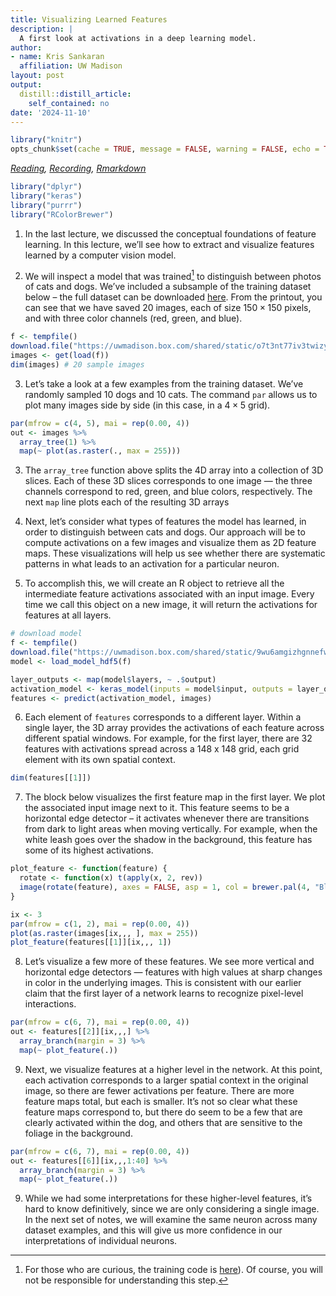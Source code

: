 ```yaml
---
title: Visualizing Learned Features
description: |
  A first look at activations in a deep learning model.
author:
- name: Kris Sankaran
  affiliation: UW Madison
layout: post
output:
  distill::distill_article:
    self_contained: no
date: '2024-11-10'
---
```


```r
library("knitr")
opts_chunk$set(cache = TRUE, message = FALSE, warning = FALSE, echo = TRUE)
```

_[Reading](https://jjallaire.github.io/deep-learning-with-r-notebooks/notebooks/5.4-visualizing-what-convnets-learn.nb.html), [Recording](https://mediaspace.wisc.edu/media/Week%2013%20%5B2%5D%20Visualizing%20Learned%20Features/1_zausb086), [Rmarkdown](https://github.com/krisrs1128/stat436_s24/blob/main/notes/2024-12-27-week13-2.Rmd)_

```r
library("dplyr")
library("keras")
library("purrr")
library("RColorBrewer")
```

1. In the last lecture, we discussed the conceptual foundations of feature
learning. In this lecture, we’ll see how to extract and visualize features
learned by a computer vision model.

2. We will inspect a model that was trained^[For those who are curious, the
training code is
[here](https://github.com/krisrs1128/stat479/blob/master/_posts/2021-04-12-week13-1/train_model.Rmd)).
Of course, you will not be responsible for understanding this step.] to
distinguish between photos of cats and dogs. We've included a subsample of the
training dataset below -- the full dataset can be downloaded
[here](https://www.kaggle.com/c/dogs-vs-cats/data). From the printout, you can
see that we have saved 20 images, each of size $150 \times 150$ pixels, and with
three color channels (red, green, and blue).

```r
f <- tempfile()
download.file("https://uwmadison.box.com/shared/static/o7t3nt77iv3twizyv7yuwqnca16f9nwi.rda", f)
images <- get(load(f))
dim(images) # 20 sample images
```

3. Let’s take a look at a few examples from the training dataset. We've randomly
sampled 10 dogs and 10 cats. The command `par` allows us to plot many images
side by side (in this case, in a $4 \times 5$ grid).

```r
par(mfrow = c(4, 5), mai = rep(0.00, 4))
out <- images %>%
  array_tree(1) %>%
  map(~ plot(as.raster(., max = 255)))
```

3. The `array_tree` function above splits the 4D array into a collection of 3D
slices. Each of these 3D slices corresponds to one image — the three channels
correspond to red, green, and blue colors, respectively. The next `map` line
plots each of the resulting 3D arrays

4. Next, let’s consider what types of features the model has learned, in order
to distinguish between cats and dogs. Our approach will be to compute
activations on a few images and visualize them as 2D feature maps. These
visualizations will help us see whether there are systematic patterns in what
leads to an activation for a particular neuron.

5. To accomplish this, we will create an R object to retrieve all the
intermediate feature activations associated with an input image. Every time we
call this object on a new image, it will return the activations for features at
all layers.

```r
# download model
f <- tempfile()
download.file("https://uwmadison.box.com/shared/static/9wu6amgizhgnnefwrnyqzkf8glb6ktny.h5", f)
model <- load_model_hdf5(f)

layer_outputs <- map(model$layers, ~ .$output)
activation_model <- keras_model(inputs = model$input, outputs = layer_outputs)
features <- predict(activation_model, images)
```

6. Each element of `features` corresponds to a different layer. Within a single
layer, the 3D array provides the activations of each feature across different
spatial windows. For example, for the first layer, there are 32 features with
activations spread across a 148 x 148 grid, each grid element with its own
spatial context.

```r
dim(features[[1]])
```
7. The block below visualizes the first feature map in the first layer. We plot
the associated input image next to it. This feature seems to be a horizontal
edge detector -- it activates whenever there are transitions from dark to light
areas when moving vertically. For example, when the white leash goes over the
shadow in the background, this feature has some of its highest activations.

```r
plot_feature <- function(feature) {
  rotate <- function(x) t(apply(x, 2, rev))
  image(rotate(feature), axes = FALSE, asp = 1, col = brewer.pal(4, "Blues"))
}

ix <- 3
par(mfrow = c(1, 2), mai = rep(0.00, 4))
plot(as.raster(images[ix,,, ], max = 255))
plot_feature(features[[1]][ix,,, 1])
```

8. Let’s visualize a few more of these features. We see more vertical and
horizontal edge detectors — features with high values at sharp changes in color
in the underlying images. This is consistent with our earlier claim that the
first layer of a network learns to recognize pixel-level interactions.

```r
par(mfrow = c(6, 7), mai = rep(0.00, 4))
out <- features[[2]][ix,,,] %>%
  array_branch(margin = 3) %>%
  map(~ plot_feature(.))
```

9. Next, we visualize features at a higher level in the network. At this point,
each activation corresponds to a larger spatial context in the original image,
so there are fewer activations per feature. There are more feature maps total,
but each is smaller. It's not so clear what these feature maps correspond to,
but there do seem to be a few that are clearly activated within the dog, and
others that are sensitive to the foliage in the background.

```r
par(mfrow = c(6, 7), mai = rep(0.00, 4))
out <- features[[6]][ix,,,1:40] %>%
  array_branch(margin = 3) %>%
  map(~ plot_feature(.))
```

9. While we had some interpretations for these higher-level features, it’s hard
to know definitively, since we are only considering a single image. In the next
set of notes, we will examine the same neuron across many dataset examples, and
this will give us more confidence in our interpretations of individual neurons.
